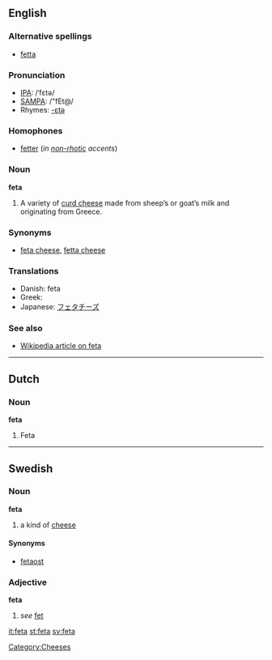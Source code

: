 ==English==

===Alternative spellings===
*[[fetta]]

===Pronunciation===
*[[IPA]]: /ˈfɛtə/
*[[SAMPA]]: /"fEt@/
*Rhymes: [[Rhymes:English:-ɛtə|-ɛtə]]

===Homophones===
*[[fetter]] (''in [[non-rhotic]] accents'')

===Noun===
'''feta'''

# A variety of [[curd cheese]] made from sheep’s or goat’s milk and originating from Greece.

===Synonyms===
*[[feta cheese]], [[fetta cheese]]

===Translations===
{{rfc-level|Translations at L3+ (AutoFormat would have corrected level of Synonyms)}}
*Danish: feta {{c}}
*Greek: {{t|el|φέτα|f}}
*Japanese: [[フェタチーズ]]

===See also===
*[[w:feta cheese|Wikipedia article on feta]]

[[Category:Cheeses]]

----

==Dutch==

===Noun===
'''feta'''

# Feta

----

==Swedish==

===Noun===
'''feta'''

# a kind of [[cheese]]

====Synonyms====
*[[fetaost]]

===Adjective===
'''feta'''

# ''see'' [[fet]]

[[it:feta]]
[[st:feta]]
[[sv:feta]]